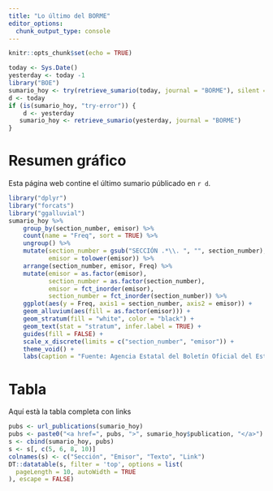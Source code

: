 ```yaml
---
title: "Lo último del BORME"
editor_options: 
  chunk_output_type: console
---
```


```r
knitr::opts_chunk$set(echo = TRUE)
```


```r
today <- Sys.Date()
yesterday <- today -1
library("BOE")
sumario_hoy <- try(retrieve_sumario(today, journal = "BORME"), silent = TRUE)
d <- today
if (is(sumario_hoy, "try-error")) {
    d <- yesterday
   sumario_hoy <- retrieve_sumario(yesterday, journal = "BORME")
}
```

# Resumen gráfico

Esta página web contine el último sumario públicado en `r d`.

```r
library("dplyr")
library("forcats")
library("ggalluvial")
sumario_hoy %>% 
    group_by(section_number, emisor) %>% 
    count(name = "Freq", sort = TRUE) %>% 
    ungroup() %>% 
    mutate(section_number = gsub("SECCIÓN .*\\. ", "", section_number),
           emisor = tolower(emisor)) %>% 
    arrange(section_number, emisor, Freq) %>% 
    mutate(emisor = as.factor(emisor),
           section_number = as.factor(section_number),
           emisor = fct_inorder(emisor),
           section_number = fct_inorder(section_number)) %>% 
    ggplot(aes(y = Freq, axis1 = section_number, axis2 = emisor)) +
    geom_alluvium(aes(fill = as.factor(emisor))) +
    geom_stratum(fill = "white", color = "black") +
    geom_text(stat = "stratum", infer.label = TRUE) +
    guides(fill = FALSE) +
    scale_x_discrete(limits = c("section_number", "emisor")) +
    theme_void() +
    labs(caption = "Fuente: Agencia Estatal del Boletín Oficial del Estado")
```

# Tabla

Aquí està la tabla completa con links

```r
pubs <- url_publications(sumario_hoy)
pubs <- paste0("<a href=", pubs, ">", sumario_hoy$publication, "</a>")
s <- cbind(sumario_hoy, pubs)
s <- s[, c(5, 6, 8, 10)]
colnames(s) <- c("Sección", "Emisor", "Texto", "Link")
DT::datatable(s, filter = 'top', options = list(
  pageLength = 10, autoWidth = TRUE
), escape = FALSE)

```



